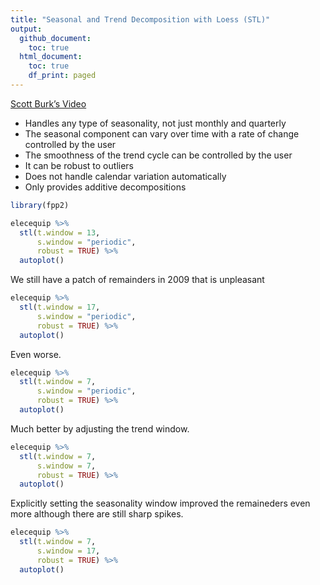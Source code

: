 ```yaml
---
title: "Seasonal and Trend Decomposition with Loess (STL)"
output:
  github_document:
    toc: true
  html_document:
    toc: true
    df_print: paged
---
```


[Scott Burk's Video](https://www.youtube.com/watch?v=DZ403FNW2YI&list=PLX-TyAzMwGs-I3i5uiCin37VFMSy4c50F&index=12)

* Handles any type of seasonality, not just monthly and quarterly
* The seasonal component can vary over time with a rate of change controlled by the user
* The smoothness of the trend cycle can be controlled by the user
* It can be robust to outliers
* Does not handle calendar variation automatically
* Only provides additive decompositions

```r
library(fpp2)
```
```r
elecequip %>%
  stl(t.window = 13,
      s.window = "periodic",
      robust = TRUE) %>%
  autoplot()
```

We still have a patch of remainders in 2009 that is unpleasant

```r
elecequip %>%
  stl(t.window = 17,
      s.window = "periodic",
      robust = TRUE) %>%
  autoplot()
```

Even worse.

```r
elecequip %>%
  stl(t.window = 7,
      s.window = "periodic",
      robust = TRUE) %>%
  autoplot()
```

Much better by adjusting the trend window.

```r
elecequip %>%
  stl(t.window = 7,
      s.window = 7,
      robust = TRUE) %>%
  autoplot()
```

Explicitly setting the seasonality window improved the remaineders even more although there are still sharp spikes.

```r
elecequip %>%
  stl(t.window = 7,
      s.window = 17,
      robust = TRUE) %>%
  autoplot()
```